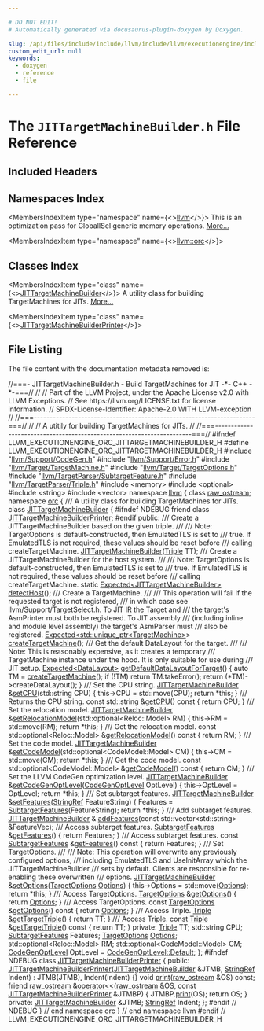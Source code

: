 ```yaml
---

# DO NOT EDIT!
# Automatically generated via docusaurus-plugin-doxygen by Doxygen.

slug: /api/files/include/include/llvm/include/llvm/executionengine/include/llvm/executionengine/orc/jittargetmachinebuilder-h
custom_edit_url: null
keywords:
  - doxygen
  - reference
  - file

---
```





# The `JITTargetMachineBuilder.h` File Reference

<DoxygenPage pluginConfig={pluginConfig}>



## Included Headers

<IncludesList>
<IncludesListItem
  filePath="llvm/Support/CodeGen.h"
  permalink="/docs/api/files/include/include/llvm/include/llvm/support/codegen-h"
  isLocal="true" />
<IncludesListItem
  filePath="llvm/Support/Error.h"
  permalink="/docs/api/files/include/include/llvm/include/llvm/support/error-h"
  isLocal="true" />
<IncludesListItem
  filePath="llvm/Target/TargetMachine.h"
  permalink="/docs/api/files/include/include/llvm/include/llvm/target/targetmachine-h"
  isLocal="true" />
<IncludesListItem
  filePath="llvm/Target/TargetOptions.h"
  permalink="/docs/api/files/include/include/llvm/include/llvm/target/targetoptions-h"
  isLocal="true" />
<IncludesListItem
  filePath="llvm/TargetParser/SubtargetFeature.h"
  permalink="/docs/api/files/include/include/llvm/include/llvm/targetparser/subtargetfeature-h"
  isLocal="true" />
<IncludesListItem
  filePath="llvm/TargetParser/Triple.h"
  permalink="/docs/api/files/include/include/llvm/include/llvm/targetparser/triple-h"
  isLocal="true" />
<IncludesListItem
  filePath="memory"
  permalink=""
  isLocal="false" />
<IncludesListItem
  filePath="optional"
  permalink=""
  isLocal="false" />
<IncludesListItem
  filePath="string"
  permalink=""
  isLocal="false" />
<IncludesListItem
  filePath="vector"
  permalink=""
  isLocal="false" />
</IncludesList>

## Namespaces Index

<MembersIndex>

<MembersIndexItem
  type="namespace"
  name={<><a href="/docs/api/namespaces/llvm">llvm</a></>}>
This is an optimization pass for GlobalISel generic memory operations. <a href="/docs/api/namespaces/llvm/#details">More...</a>
</MembersIndexItem>

<MembersIndexItem
  type="namespace"
  name={<><a href="/docs/api/namespaces/llvm/orc">llvm::orc</a></>}>
</MembersIndexItem>

</MembersIndex>

## Classes Index

<MembersIndex>

<MembersIndexItem
  type="class"
  name={<><a href="/docs/api/classes/llvm/orc/jittargetmachinebuilder">JITTargetMachineBuilder</a></>}>
A utility class for building TargetMachines for JITs. <a href="/docs/api/classes/llvm/orc/jittargetmachinebuilder/#details">More...</a>
</MembersIndexItem>

<MembersIndexItem
  type="class"
  name={<><a href="/docs/api/classes/llvm/orc/jittargetmachinebuilderprinter">JITTargetMachineBuilderPrinter</a></>}>
</MembersIndexItem>

</MembersIndex>


## File Listing

The file content with the documentation metadata removed is:

<ProgramListing>

<Link id="l00001" /><CodeLine lineNumber="1"><Highlight kind="comment">//===- JITTargetMachineBuilder.h - Build TargetMachines for JIT -&#42;- C++ -&#42;-===//</Highlight><Highlight kind="normal"></Highlight></CodeLine>
<Link id="l00002" /><CodeLine lineNumber="2"><Highlight kind="normal"></Highlight><Highlight kind="comment">//</Highlight><Highlight kind="normal"></Highlight></CodeLine>
<Link id="l00003" /><CodeLine lineNumber="3"><Highlight kind="normal"></Highlight><Highlight kind="comment">// Part of the LLVM Project, under the Apache License v2.0 with LLVM Exceptions.</Highlight><Highlight kind="normal"></Highlight></CodeLine>
<Link id="l00004" /><CodeLine lineNumber="4"><Highlight kind="normal"></Highlight><Highlight kind="comment">// See https://llvm.org/LICENSE.txt for license information.</Highlight><Highlight kind="normal"></Highlight></CodeLine>
<Link id="l00005" /><CodeLine lineNumber="5"><Highlight kind="normal"></Highlight><Highlight kind="comment">// SPDX-License-Identifier: Apache-2.0 WITH LLVM-exception</Highlight><Highlight kind="normal"></Highlight></CodeLine>
<Link id="l00006" /><CodeLine lineNumber="6"><Highlight kind="normal"></Highlight><Highlight kind="comment">//</Highlight><Highlight kind="normal"></Highlight></CodeLine>
<Link id="l00007" /><CodeLine lineNumber="7"><Highlight kind="normal"></Highlight><Highlight kind="comment">//===----------------------------------------------------------------------===//</Highlight><Highlight kind="normal"></Highlight></CodeLine>
<Link id="l00008" /><CodeLine lineNumber="8"><Highlight kind="normal"></Highlight><Highlight kind="comment">//</Highlight><Highlight kind="normal"></Highlight></CodeLine>
<Link id="l00009" /><CodeLine lineNumber="9"><Highlight kind="normal"></Highlight><Highlight kind="comment">// A utitily for building TargetMachines for JITs.</Highlight><Highlight kind="normal"></Highlight></CodeLine>
<Link id="l00010" /><CodeLine lineNumber="10"><Highlight kind="normal"></Highlight><Highlight kind="comment">//</Highlight><Highlight kind="normal"></Highlight></CodeLine>
<Link id="l00011" /><CodeLine lineNumber="11"><Highlight kind="normal"></Highlight><Highlight kind="comment">//===----------------------------------------------------------------------===//</Highlight><Highlight kind="normal"></Highlight></CodeLine>
<Link id="l00012" /><CodeLine lineNumber="12"><Highlight kind="normal"></Highlight></CodeLine>
<Link id="l00013" /><CodeLine lineNumber="13"><Highlight kind="normal"></Highlight><Highlight kind="preprocessor">#ifndef LLVM&#95;EXECUTIONENGINE&#95;ORC&#95;JITTARGETMACHINEBUILDER&#95;H</Highlight><Highlight kind="normal"></Highlight></CodeLine>
<Link id="l00014" /><CodeLine lineNumber="14"><Highlight kind="normal"></Highlight><Highlight kind="preprocessor">#define LLVM&#95;EXECUTIONENGINE&#95;ORC&#95;JITTARGETMACHINEBUILDER&#95;H</Highlight><Highlight kind="normal"></Highlight></CodeLine>
<Link id="l00015" /><CodeLine lineNumber="15"><Highlight kind="normal"></Highlight></CodeLine>
<Link id="l00016" /><CodeLine lineNumber="16"><Highlight kind="normal"></Highlight><Highlight kind="preprocessor">#include &quot;<a href="/docs/api/files/include/include/llvm/include/llvm/support/codegen-h">llvm/Support/CodeGen.h</a>&quot;</Highlight><Highlight kind="normal"></Highlight></CodeLine>
<Link id="l00017" /><CodeLine lineNumber="17"><Highlight kind="normal"></Highlight><Highlight kind="preprocessor">#include &quot;<a href="/docs/api/files/include/include/llvm/include/llvm/support/error-h">llvm/Support/Error.h</a>&quot;</Highlight><Highlight kind="normal"></Highlight></CodeLine>
<Link id="l00018" /><CodeLine lineNumber="18"><Highlight kind="normal"></Highlight><Highlight kind="preprocessor">#include &quot;<a href="/docs/api/files/include/include/llvm/include/llvm/target/targetmachine-h">llvm/Target/TargetMachine.h</a>&quot;</Highlight><Highlight kind="normal"></Highlight></CodeLine>
<Link id="l00019" /><CodeLine lineNumber="19"><Highlight kind="normal"></Highlight><Highlight kind="preprocessor">#include &quot;<a href="/docs/api/files/include/include/llvm/include/llvm/target/targetoptions-h">llvm/Target/TargetOptions.h</a>&quot;</Highlight><Highlight kind="normal"></Highlight></CodeLine>
<Link id="l00020" /><CodeLine lineNumber="20"><Highlight kind="normal"></Highlight><Highlight kind="preprocessor">#include &quot;<a href="/docs/api/files/include/include/llvm/include/llvm/targetparser/subtargetfeature-h">llvm/TargetParser/SubtargetFeature.h</a>&quot;</Highlight><Highlight kind="normal"></Highlight></CodeLine>
<Link id="l00021" /><CodeLine lineNumber="21"><Highlight kind="normal"></Highlight><Highlight kind="preprocessor">#include &quot;<a href="/docs/api/files/include/include/llvm/include/llvm/targetparser/triple-h">llvm/TargetParser/Triple.h</a>&quot;</Highlight><Highlight kind="normal"></Highlight></CodeLine>
<Link id="l00022" /><CodeLine lineNumber="22"><Highlight kind="normal"></Highlight><Highlight kind="preprocessor">#include &lt;memory&gt;</Highlight><Highlight kind="normal"></Highlight></CodeLine>
<Link id="l00023" /><CodeLine lineNumber="23"><Highlight kind="normal"></Highlight><Highlight kind="preprocessor">#include &lt;optional&gt;</Highlight><Highlight kind="normal"></Highlight></CodeLine>
<Link id="l00024" /><CodeLine lineNumber="24"><Highlight kind="normal"></Highlight><Highlight kind="preprocessor">#include &lt;string&gt;</Highlight><Highlight kind="normal"></Highlight></CodeLine>
<Link id="l00025" /><CodeLine lineNumber="25"><Highlight kind="normal"></Highlight><Highlight kind="preprocessor">#include &lt;vector&gt;</Highlight><Highlight kind="normal"></Highlight></CodeLine>
<Link id="l00026" /><CodeLine lineNumber="26"><Highlight kind="normal"></Highlight></CodeLine>
<Link id="l00027" /><CodeLine lineNumber="27"><Highlight kind="normal"></Highlight><Highlight kind="keyword">namespace </Highlight><Highlight kind="normal"><a href="/docs/api/namespaces/llvm">llvm</a> &#123;</Highlight></CodeLine>
<Link id="l00028" /><CodeLine lineNumber="28"><Highlight kind="normal"></Highlight></CodeLine>
<Link id="l00029" /><CodeLine lineNumber="29"><Highlight kind="normal"></Highlight><Highlight kind="keyword">class </Highlight><Highlight kind="normal"><a href="/docs/api/classes/llvm/raw-ostream">raw&#95;ostream</a>;</Highlight></CodeLine>
<Link id="l00030" /><CodeLine lineNumber="30"><Highlight kind="normal"></Highlight></CodeLine>
<Link id="l00031" /><CodeLine lineNumber="31"><Highlight kind="normal"></Highlight><Highlight kind="keyword">namespace </Highlight><Highlight kind="normal"><a href="/docs/api/namespaces/llvm/orc">orc</a> &#123;</Highlight></CodeLine>
<Link id="l00032" /><CodeLine lineNumber="32"><Highlight kind="normal"></Highlight><Highlight kind="comment"></Highlight></CodeLine>
<Link id="l00033" /><CodeLine lineNumber="33"><Highlight kind="comment">/// A utility class for building TargetMachines for JITs.</Highlight><Highlight kind="normal"></Highlight></CodeLine>
<Link id="l00034" /><CodeLine lineNumber="34" lineLink="/docs/api/classes/llvm/orc/jittargetmachinebuilder"><Highlight kind="normal"></Highlight><Highlight kind="keyword">class </Highlight><Highlight kind="normal"><a href="/docs/api/classes/llvm/orc/jittargetmachinebuilder/#ad180fd040a0603fdebcc1b4cb8b002da">JITTargetMachineBuilder</a> &#123;</Highlight></CodeLine>
<Link id="l00035" /><CodeLine lineNumber="35"><Highlight kind="normal"></Highlight><Highlight kind="preprocessor">#ifndef NDEBUG</Highlight><Highlight kind="normal"></Highlight></CodeLine>
<Link id="l00036" /><CodeLine lineNumber="36" lineLink="/docs/api/classes/llvm/orc/jittargetmachinebuilder/#a28b06e61d728e42d09ee8d829fe88a18"><Highlight kind="normal">  </Highlight><Highlight kind="keyword">friend</Highlight><Highlight kind="normal"> </Highlight><Highlight kind="keyword">class </Highlight><Highlight kind="normal"><a href="/docs/api/classes/llvm/orc/jittargetmachinebuilder/#a28b06e61d728e42d09ee8d829fe88a18">JITTargetMachineBuilderPrinter</a>;</Highlight></CodeLine>
<Link id="l00037" /><CodeLine lineNumber="37"><Highlight kind="normal"></Highlight><Highlight kind="preprocessor">#endif</Highlight><Highlight kind="normal"></Highlight></CodeLine>
<Link id="l00038" /><CodeLine lineNumber="38"><Highlight kind="normal"></Highlight><Highlight kind="keyword">public</Highlight><Highlight kind="normal">:</Highlight><Highlight kind="comment"></Highlight></CodeLine>
<Link id="l00039" /><CodeLine lineNumber="39"><Highlight kind="comment">  /// Create a JITTargetMachineBuilder based on the given triple.</Highlight></CodeLine>
<Link id="l00040" /><CodeLine lineNumber="40"><Highlight kind="comment">  ///</Highlight></CodeLine>
<Link id="l00041" /><CodeLine lineNumber="41"><Highlight kind="comment">  /// Note: TargetOptions is default-constructed, then EmulatedTLS is set to</Highlight></CodeLine>
<Link id="l00042" /><CodeLine lineNumber="42"><Highlight kind="comment">  /// true. If EmulatedTLS is not required, these values should be reset before</Highlight></CodeLine>
<Link id="l00043" /><CodeLine lineNumber="43"><Highlight kind="comment">  /// calling createTargetMachine.</Highlight><Highlight kind="normal"></Highlight></CodeLine>
<Link id="l00044" /><CodeLine lineNumber="44"><Highlight kind="normal">  <a href="/docs/api/classes/llvm/orc/jittargetmachinebuilder/#ad180fd040a0603fdebcc1b4cb8b002da">JITTargetMachineBuilder</a>(<a href="/docs/api/classes/llvm/triple">Triple</a> TT);</Highlight></CodeLine>
<Link id="l00045" /><CodeLine lineNumber="45"><Highlight kind="normal"></Highlight><Highlight kind="comment"></Highlight></CodeLine>
<Link id="l00046" /><CodeLine lineNumber="46"><Highlight kind="comment">  /// Create a JITTargetMachineBuilder for the host system.</Highlight></CodeLine>
<Link id="l00047" /><CodeLine lineNumber="47"><Highlight kind="comment">  ///</Highlight></CodeLine>
<Link id="l00048" /><CodeLine lineNumber="48"><Highlight kind="comment">  /// Note: TargetOptions is default-constructed, then EmulatedTLS is set to</Highlight></CodeLine>
<Link id="l00049" /><CodeLine lineNumber="49"><Highlight kind="comment">  /// true. If EmulatedTLS is not required, these values should be reset before</Highlight></CodeLine>
<Link id="l00050" /><CodeLine lineNumber="50"><Highlight kind="comment">  /// calling createTargetMachine.</Highlight><Highlight kind="normal"></Highlight></CodeLine>
<Link id="l00051" /><CodeLine lineNumber="51"><Highlight kind="normal">  </Highlight><Highlight kind="keyword">static</Highlight><Highlight kind="normal"> <a href="/docs/api/classes/llvm/expected">Expected&lt;JITTargetMachineBuilder&gt;</a> <a href="/docs/api/classes/llvm/orc/jittargetmachinebuilder/#aa67d14db111b10a6a09cb70fa5f4e084">detectHost</a>();</Highlight></CodeLine>
<Link id="l00052" /><CodeLine lineNumber="52"><Highlight kind="normal"></Highlight><Highlight kind="comment"></Highlight></CodeLine>
<Link id="l00053" /><CodeLine lineNumber="53"><Highlight kind="comment">  /// Create a TargetMachine.</Highlight></CodeLine>
<Link id="l00054" /><CodeLine lineNumber="54"><Highlight kind="comment">  ///</Highlight></CodeLine>
<Link id="l00055" /><CodeLine lineNumber="55"><Highlight kind="comment">  /// This operation will fail if the requested target is not registered,</Highlight></CodeLine>
<Link id="l00056" /><CodeLine lineNumber="56"><Highlight kind="comment">  /// in which case see llvm/Support/TargetSelect.h. To JIT IR the Target and</Highlight></CodeLine>
<Link id="l00057" /><CodeLine lineNumber="57"><Highlight kind="comment">  /// the target&#39;s AsmPrinter must both be registered. To JIT assembly</Highlight></CodeLine>
<Link id="l00058" /><CodeLine lineNumber="58"><Highlight kind="comment">  /// (including inline and module level assembly) the target&#39;s AsmParser must</Highlight></CodeLine>
<Link id="l00059" /><CodeLine lineNumber="59"><Highlight kind="comment">  /// also be registered.</Highlight><Highlight kind="normal"></Highlight></CodeLine>
<Link id="l00060" /><CodeLine lineNumber="60"><Highlight kind="normal">  <a href="/docs/api/classes/llvm/expected">Expected&lt;std::unique&#95;ptr&lt;TargetMachine&gt;</a>&gt; <a href="/docs/api/classes/llvm/orc/jittargetmachinebuilder/#ad851482024748222bc5538345ec2bd12">createTargetMachine</a>();</Highlight></CodeLine>
<Link id="l00061" /><CodeLine lineNumber="61"><Highlight kind="normal"></Highlight><Highlight kind="comment"></Highlight></CodeLine>
<Link id="l00062" /><CodeLine lineNumber="62"><Highlight kind="comment">  /// Get the default DataLayout for the target.</Highlight></CodeLine>
<Link id="l00063" /><CodeLine lineNumber="63"><Highlight kind="comment">  ///</Highlight></CodeLine>
<Link id="l00064" /><CodeLine lineNumber="64"><Highlight kind="comment">  /// Note: This is reasonably expensive, as it creates a temporary</Highlight></CodeLine>
<Link id="l00065" /><CodeLine lineNumber="65"><Highlight kind="comment">  /// TargetMachine instance under the hood. It is only suitable for use during</Highlight></CodeLine>
<Link id="l00066" /><CodeLine lineNumber="66"><Highlight kind="comment">  /// JIT setup.</Highlight><Highlight kind="normal"></Highlight></CodeLine>
<Link id="l00067" /><CodeLine lineNumber="67" lineLink="/docs/api/classes/llvm/orc/jittargetmachinebuilder/#aae1a8efd4b4afe6411908938a204fa0b"><Highlight kind="normal">  <a href="/docs/api/classes/llvm/expected">Expected&lt;DataLayout&gt;</a> <a href="/docs/api/classes/llvm/orc/jittargetmachinebuilder/#aae1a8efd4b4afe6411908938a204fa0b">getDefaultDataLayoutForTarget</a>() &#123;</Highlight></CodeLine>
<Link id="l00068" /><CodeLine lineNumber="68"><Highlight kind="normal">    </Highlight><Highlight kind="keyword">auto</Highlight><Highlight kind="normal"> TM = <a href="/docs/api/classes/llvm/orc/jittargetmachinebuilder/#ad851482024748222bc5538345ec2bd12">createTargetMachine</a>();</Highlight></CodeLine>
<Link id="l00069" /><CodeLine lineNumber="69"><Highlight kind="normal">    </Highlight><Highlight kind="keywordflow">if</Highlight><Highlight kind="normal"> (!TM)</Highlight></CodeLine>
<Link id="l00070" /><CodeLine lineNumber="70"><Highlight kind="normal">      </Highlight><Highlight kind="keywordflow">return</Highlight><Highlight kind="normal"> TM.takeError();</Highlight></CodeLine>
<Link id="l00071" /><CodeLine lineNumber="71"><Highlight kind="normal">    </Highlight><Highlight kind="keywordflow">return</Highlight><Highlight kind="normal"> (&#42;TM)-&gt;createDataLayout();</Highlight></CodeLine>
<Link id="l00072" /><CodeLine lineNumber="72"><Highlight kind="normal">  &#125;</Highlight></CodeLine>
<Link id="l00073" /><CodeLine lineNumber="73"><Highlight kind="normal"></Highlight><Highlight kind="comment"></Highlight></CodeLine>
<Link id="l00074" /><CodeLine lineNumber="74"><Highlight kind="comment">  /// Set the CPU string.</Highlight><Highlight kind="normal"></Highlight></CodeLine>
<Link id="l00075" /><CodeLine lineNumber="75" lineLink="/docs/api/classes/llvm/orc/jittargetmachinebuilder/#aec5fa6165b874d31e84a16e4759147d3"><Highlight kind="normal">  <a href="/docs/api/classes/llvm/orc/jittargetmachinebuilder/#ad180fd040a0603fdebcc1b4cb8b002da">JITTargetMachineBuilder</a> &amp;<a href="/docs/api/classes/llvm/orc/jittargetmachinebuilder/#aec5fa6165b874d31e84a16e4759147d3">setCPU</a>(std::string CPU) &#123;</Highlight></CodeLine>
<Link id="l00076" /><CodeLine lineNumber="76"><Highlight kind="normal">    this-&gt;CPU = std::move(CPU);</Highlight></CodeLine>
<Link id="l00077" /><CodeLine lineNumber="77"><Highlight kind="normal">    </Highlight><Highlight kind="keywordflow">return</Highlight><Highlight kind="normal"> &#42;</Highlight><Highlight kind="keyword">this</Highlight><Highlight kind="normal">;</Highlight></CodeLine>
<Link id="l00078" /><CodeLine lineNumber="78"><Highlight kind="normal">  &#125;</Highlight></CodeLine>
<Link id="l00079" /><CodeLine lineNumber="79"><Highlight kind="normal"></Highlight><Highlight kind="comment"></Highlight></CodeLine>
<Link id="l00080" /><CodeLine lineNumber="80"><Highlight kind="comment">  /// Returns the CPU string.</Highlight><Highlight kind="normal"></Highlight></CodeLine>
<Link id="l00081" /><CodeLine lineNumber="81" lineLink="/docs/api/classes/llvm/orc/jittargetmachinebuilder/#a1b77888697357ad6e8a9fb7c566d05cb"><Highlight kind="normal">  </Highlight><Highlight kind="keyword">const</Highlight><Highlight kind="normal"> std::string &amp;<a href="/docs/api/classes/llvm/orc/jittargetmachinebuilder/#a1b77888697357ad6e8a9fb7c566d05cb">getCPU</a>()</Highlight><Highlight kind="keyword"> const </Highlight><Highlight kind="normal">&#123; </Highlight><Highlight kind="keywordflow">return</Highlight><Highlight kind="normal"> CPU; &#125;</Highlight></CodeLine>
<Link id="l00082" /><CodeLine lineNumber="82"><Highlight kind="normal"></Highlight><Highlight kind="comment"></Highlight></CodeLine>
<Link id="l00083" /><CodeLine lineNumber="83"><Highlight kind="comment">  /// Set the relocation model.</Highlight><Highlight kind="normal"></Highlight></CodeLine>
<Link id="l00084" /><CodeLine lineNumber="84" lineLink="/docs/api/classes/llvm/orc/jittargetmachinebuilder/#a6d13d5621622a259d38614f47f131d32"><Highlight kind="normal">  <a href="/docs/api/classes/llvm/orc/jittargetmachinebuilder/#ad180fd040a0603fdebcc1b4cb8b002da">JITTargetMachineBuilder</a> &amp;<a href="/docs/api/classes/llvm/orc/jittargetmachinebuilder/#a6d13d5621622a259d38614f47f131d32">setRelocationModel</a>(std::optional&lt;Reloc::Model&gt; RM) &#123;</Highlight></CodeLine>
<Link id="l00085" /><CodeLine lineNumber="85"><Highlight kind="normal">    this-&gt;RM = std::move(RM);</Highlight></CodeLine>
<Link id="l00086" /><CodeLine lineNumber="86"><Highlight kind="normal">    </Highlight><Highlight kind="keywordflow">return</Highlight><Highlight kind="normal"> &#42;</Highlight><Highlight kind="keyword">this</Highlight><Highlight kind="normal">;</Highlight></CodeLine>
<Link id="l00087" /><CodeLine lineNumber="87"><Highlight kind="normal">  &#125;</Highlight></CodeLine>
<Link id="l00088" /><CodeLine lineNumber="88"><Highlight kind="normal"></Highlight><Highlight kind="comment"></Highlight></CodeLine>
<Link id="l00089" /><CodeLine lineNumber="89"><Highlight kind="comment">  /// Get the relocation model.</Highlight><Highlight kind="normal"></Highlight></CodeLine>
<Link id="l00090" /><CodeLine lineNumber="90" lineLink="/docs/api/classes/llvm/orc/jittargetmachinebuilder/#a2dc059c3f5b4f70a725894fb854f56ab"><Highlight kind="normal">  </Highlight><Highlight kind="keyword">const</Highlight><Highlight kind="normal"> std::optional&lt;Reloc::Model&gt; &amp;<a href="/docs/api/classes/llvm/orc/jittargetmachinebuilder/#a2dc059c3f5b4f70a725894fb854f56ab">getRelocationModel</a>()</Highlight><Highlight kind="keyword"> const </Highlight><Highlight kind="normal">&#123; </Highlight><Highlight kind="keywordflow">return</Highlight><Highlight kind="normal"> RM; &#125;</Highlight></CodeLine>
<Link id="l00091" /><CodeLine lineNumber="91"><Highlight kind="normal"></Highlight><Highlight kind="comment"></Highlight></CodeLine>
<Link id="l00092" /><CodeLine lineNumber="92"><Highlight kind="comment">  /// Set the code model.</Highlight><Highlight kind="normal"></Highlight></CodeLine>
<Link id="l00093" /><CodeLine lineNumber="93" lineLink="/docs/api/classes/llvm/orc/jittargetmachinebuilder/#aa73e16640e122a7b86db4219b0e3baa6"><Highlight kind="normal">  <a href="/docs/api/classes/llvm/orc/jittargetmachinebuilder/#ad180fd040a0603fdebcc1b4cb8b002da">JITTargetMachineBuilder</a> &amp;<a href="/docs/api/classes/llvm/orc/jittargetmachinebuilder/#aa73e16640e122a7b86db4219b0e3baa6">setCodeModel</a>(std::optional&lt;CodeModel::Model&gt; CM) &#123;</Highlight></CodeLine>
<Link id="l00094" /><CodeLine lineNumber="94"><Highlight kind="normal">    this-&gt;CM = std::move(CM);</Highlight></CodeLine>
<Link id="l00095" /><CodeLine lineNumber="95"><Highlight kind="normal">    </Highlight><Highlight kind="keywordflow">return</Highlight><Highlight kind="normal"> &#42;</Highlight><Highlight kind="keyword">this</Highlight><Highlight kind="normal">;</Highlight></CodeLine>
<Link id="l00096" /><CodeLine lineNumber="96"><Highlight kind="normal">  &#125;</Highlight></CodeLine>
<Link id="l00097" /><CodeLine lineNumber="97"><Highlight kind="normal"></Highlight><Highlight kind="comment"></Highlight></CodeLine>
<Link id="l00098" /><CodeLine lineNumber="98"><Highlight kind="comment">  /// Get the code model.</Highlight><Highlight kind="normal"></Highlight></CodeLine>
<Link id="l00099" /><CodeLine lineNumber="99" lineLink="/docs/api/classes/llvm/orc/jittargetmachinebuilder/#a35f1081bab7ac10ea393d067bd157c07"><Highlight kind="normal">  </Highlight><Highlight kind="keyword">const</Highlight><Highlight kind="normal"> std::optional&lt;CodeModel::Model&gt; &amp;<a href="/docs/api/classes/llvm/orc/jittargetmachinebuilder/#a35f1081bab7ac10ea393d067bd157c07">getCodeModel</a>()</Highlight><Highlight kind="keyword"> const </Highlight><Highlight kind="normal">&#123; </Highlight><Highlight kind="keywordflow">return</Highlight><Highlight kind="normal"> CM; &#125;</Highlight></CodeLine>
<Link id="l00100" /><CodeLine lineNumber="100"><Highlight kind="normal"></Highlight><Highlight kind="comment"></Highlight></CodeLine>
<Link id="l00101" /><CodeLine lineNumber="101"><Highlight kind="comment">  /// Set the LLVM CodeGen optimization level.</Highlight><Highlight kind="normal"></Highlight></CodeLine>
<Link id="l00102" /><CodeLine lineNumber="102" lineLink="/docs/api/classes/llvm/orc/jittargetmachinebuilder/#a19fdab86b2c89eb0ef9fbbb1544f3d11"><Highlight kind="normal">  <a href="/docs/api/classes/llvm/orc/jittargetmachinebuilder/#ad180fd040a0603fdebcc1b4cb8b002da">JITTargetMachineBuilder</a> &amp;<a href="/docs/api/classes/llvm/orc/jittargetmachinebuilder/#a19fdab86b2c89eb0ef9fbbb1544f3d11">setCodeGenOptLevel</a>(<a href="/docs/api/namespaces/llvm/#a8ec1bf8d7b792ca9fac56f8514db18d2">CodeGenOptLevel</a> OptLevel) &#123;</Highlight></CodeLine>
<Link id="l00103" /><CodeLine lineNumber="103"><Highlight kind="normal">    this-&gt;OptLevel = OptLevel;</Highlight></CodeLine>
<Link id="l00104" /><CodeLine lineNumber="104"><Highlight kind="normal">    </Highlight><Highlight kind="keywordflow">return</Highlight><Highlight kind="normal"> &#42;</Highlight><Highlight kind="keyword">this</Highlight><Highlight kind="normal">;</Highlight></CodeLine>
<Link id="l00105" /><CodeLine lineNumber="105"><Highlight kind="normal">  &#125;</Highlight></CodeLine>
<Link id="l00106" /><CodeLine lineNumber="106"><Highlight kind="normal"></Highlight><Highlight kind="comment"></Highlight></CodeLine>
<Link id="l00107" /><CodeLine lineNumber="107"><Highlight kind="comment">  /// Set subtarget features.</Highlight><Highlight kind="normal"></Highlight></CodeLine>
<Link id="l00108" /><CodeLine lineNumber="108" lineLink="/docs/api/classes/llvm/orc/jittargetmachinebuilder/#ab0ec04e468a114be176c024b5f627cc3"><Highlight kind="normal">  <a href="/docs/api/classes/llvm/orc/jittargetmachinebuilder/#ad180fd040a0603fdebcc1b4cb8b002da">JITTargetMachineBuilder</a> &amp;<a href="/docs/api/classes/llvm/orc/jittargetmachinebuilder/#ab0ec04e468a114be176c024b5f627cc3">setFeatures</a>(<a href="/docs/api/classes/llvm/stringref">StringRef</a> FeatureString) &#123;</Highlight></CodeLine>
<Link id="l00109" /><CodeLine lineNumber="109"><Highlight kind="normal">    Features = <a href="/docs/api/classes/llvm/subtargetfeatures">SubtargetFeatures</a>(FeatureString);</Highlight></CodeLine>
<Link id="l00110" /><CodeLine lineNumber="110"><Highlight kind="normal">    </Highlight><Highlight kind="keywordflow">return</Highlight><Highlight kind="normal"> &#42;</Highlight><Highlight kind="keyword">this</Highlight><Highlight kind="normal">;</Highlight></CodeLine>
<Link id="l00111" /><CodeLine lineNumber="111"><Highlight kind="normal">  &#125;</Highlight></CodeLine>
<Link id="l00112" /><CodeLine lineNumber="112"><Highlight kind="normal"></Highlight><Highlight kind="comment"></Highlight></CodeLine>
<Link id="l00113" /><CodeLine lineNumber="113"><Highlight kind="comment">  /// Add subtarget features.</Highlight><Highlight kind="normal"></Highlight></CodeLine>
<Link id="l00114" /><CodeLine lineNumber="114"><Highlight kind="normal">  <a href="/docs/api/classes/llvm/orc/jittargetmachinebuilder">JITTargetMachineBuilder</a> &amp;</Highlight></CodeLine>
<Link id="l00115" /><CodeLine lineNumber="115"><Highlight kind="normal">  <a href="/docs/api/classes/llvm/orc/jittargetmachinebuilder/#a542f642c8bb4285e3297fce9c9ff8a8b">addFeatures</a>(</Highlight><Highlight kind="keyword">const</Highlight><Highlight kind="normal"> std::vector&lt;std::string&gt; &amp;FeatureVec);</Highlight></CodeLine>
<Link id="l00116" /><CodeLine lineNumber="116"><Highlight kind="normal"></Highlight><Highlight kind="comment"></Highlight></CodeLine>
<Link id="l00117" /><CodeLine lineNumber="117"><Highlight kind="comment">  /// Access subtarget features.</Highlight><Highlight kind="normal"></Highlight></CodeLine>
<Link id="l00118" /><CodeLine lineNumber="118" lineLink="/docs/api/classes/llvm/orc/jittargetmachinebuilder/#a55092d36ab6356bbcae306bd67e22c53"><Highlight kind="normal">  <a href="/docs/api/classes/llvm/subtargetfeatures">SubtargetFeatures</a> &amp;<a href="/docs/api/classes/llvm/orc/jittargetmachinebuilder/#a55092d36ab6356bbcae306bd67e22c53">getFeatures</a>() &#123; </Highlight><Highlight kind="keywordflow">return</Highlight><Highlight kind="normal"> Features; &#125;</Highlight></CodeLine>
<Link id="l00119" /><CodeLine lineNumber="119"><Highlight kind="normal"></Highlight><Highlight kind="comment"></Highlight></CodeLine>
<Link id="l00120" /><CodeLine lineNumber="120"><Highlight kind="comment">  /// Access subtarget features.</Highlight><Highlight kind="normal"></Highlight></CodeLine>
<Link id="l00121" /><CodeLine lineNumber="121" lineLink="/docs/api/classes/llvm/orc/jittargetmachinebuilder/#ab6d62b1db951b062cc5d11184bbadbc3"><Highlight kind="normal">  </Highlight><Highlight kind="keyword">const</Highlight><Highlight kind="normal"> <a href="/docs/api/classes/llvm/subtargetfeatures">SubtargetFeatures</a> &amp;<a href="/docs/api/classes/llvm/orc/jittargetmachinebuilder/#ab6d62b1db951b062cc5d11184bbadbc3">getFeatures</a>()</Highlight><Highlight kind="keyword"> const </Highlight><Highlight kind="normal">&#123; </Highlight><Highlight kind="keywordflow">return</Highlight><Highlight kind="normal"> Features; &#125;</Highlight></CodeLine>
<Link id="l00122" /><CodeLine lineNumber="122"><Highlight kind="normal"></Highlight><Highlight kind="comment"></Highlight></CodeLine>
<Link id="l00123" /><CodeLine lineNumber="123"><Highlight kind="comment">  /// Set TargetOptions.</Highlight></CodeLine>
<Link id="l00124" /><CodeLine lineNumber="124"><Highlight kind="comment">  ///</Highlight></CodeLine>
<Link id="l00125" /><CodeLine lineNumber="125"><Highlight kind="comment">  /// Note: This operation will overwrite any previously configured options,</Highlight></CodeLine>
<Link id="l00126" /><CodeLine lineNumber="126"><Highlight kind="comment">  /// including EmulatedTLS and UseInitArray which the JITTargetMachineBuilder</Highlight></CodeLine>
<Link id="l00127" /><CodeLine lineNumber="127"><Highlight kind="comment">  /// sets by default. Clients are responsible for re-enabling these overwritten</Highlight></CodeLine>
<Link id="l00128" /><CodeLine lineNumber="128"><Highlight kind="comment">  /// options.</Highlight><Highlight kind="normal"></Highlight></CodeLine>
<Link id="l00129" /><CodeLine lineNumber="129" lineLink="/docs/api/classes/llvm/orc/jittargetmachinebuilder/#a6a49f02d0a565e36e9814dabec0a500d"><Highlight kind="normal">  <a href="/docs/api/classes/llvm/orc/jittargetmachinebuilder/#ad180fd040a0603fdebcc1b4cb8b002da">JITTargetMachineBuilder</a> &amp;<a href="/docs/api/classes/llvm/orc/jittargetmachinebuilder/#a6a49f02d0a565e36e9814dabec0a500d">setOptions</a>(<a href="/docs/api/classes/llvm/targetoptions">TargetOptions</a> <a href="/docs/api/files/lib/lib/debuginfo/lib/debuginfo/logicalview/lib/debuginfo/logicalview/core/lvoptions-cpp/#ab4088b7a11f3cbc38ac16a6e9c72494e">Options</a>) &#123;</Highlight></CodeLine>
<Link id="l00130" /><CodeLine lineNumber="130"><Highlight kind="normal">    this-&gt;Options = std::move(<a href="/docs/api/files/lib/lib/debuginfo/lib/debuginfo/logicalview/lib/debuginfo/logicalview/core/lvoptions-cpp/#ab4088b7a11f3cbc38ac16a6e9c72494e">Options</a>);</Highlight></CodeLine>
<Link id="l00131" /><CodeLine lineNumber="131"><Highlight kind="normal">    </Highlight><Highlight kind="keywordflow">return</Highlight><Highlight kind="normal"> &#42;</Highlight><Highlight kind="keyword">this</Highlight><Highlight kind="normal">;</Highlight></CodeLine>
<Link id="l00132" /><CodeLine lineNumber="132"><Highlight kind="normal">  &#125;</Highlight></CodeLine>
<Link id="l00133" /><CodeLine lineNumber="133"><Highlight kind="normal"></Highlight><Highlight kind="comment"></Highlight></CodeLine>
<Link id="l00134" /><CodeLine lineNumber="134"><Highlight kind="comment">  /// Access TargetOptions.</Highlight><Highlight kind="normal"></Highlight></CodeLine>
<Link id="l00135" /><CodeLine lineNumber="135" lineLink="/docs/api/classes/llvm/orc/jittargetmachinebuilder/#a338e5ffffcf6d17ea963d9236ce5dfd5"><Highlight kind="normal">  <a href="/docs/api/classes/llvm/targetoptions">TargetOptions</a> &amp;<a href="/docs/api/classes/llvm/orc/jittargetmachinebuilder/#a338e5ffffcf6d17ea963d9236ce5dfd5">getOptions</a>() &#123; </Highlight><Highlight kind="keywordflow">return</Highlight><Highlight kind="normal"> <a href="/docs/api/files/lib/lib/debuginfo/lib/debuginfo/logicalview/lib/debuginfo/logicalview/core/lvoptions-cpp/#ab4088b7a11f3cbc38ac16a6e9c72494e">Options</a>; &#125;</Highlight></CodeLine>
<Link id="l00136" /><CodeLine lineNumber="136"><Highlight kind="normal"></Highlight><Highlight kind="comment"></Highlight></CodeLine>
<Link id="l00137" /><CodeLine lineNumber="137"><Highlight kind="comment">  /// Access TargetOptions.</Highlight><Highlight kind="normal"></Highlight></CodeLine>
<Link id="l00138" /><CodeLine lineNumber="138" lineLink="/docs/api/classes/llvm/orc/jittargetmachinebuilder/#aa49ae15f4f8bfbfadcead4456ffac69d"><Highlight kind="normal">  </Highlight><Highlight kind="keyword">const</Highlight><Highlight kind="normal"> <a href="/docs/api/classes/llvm/targetoptions">TargetOptions</a> &amp;<a href="/docs/api/classes/llvm/orc/jittargetmachinebuilder/#aa49ae15f4f8bfbfadcead4456ffac69d">getOptions</a>()</Highlight><Highlight kind="keyword"> const </Highlight><Highlight kind="normal">&#123; </Highlight><Highlight kind="keywordflow">return</Highlight><Highlight kind="normal"> <a href="/docs/api/files/lib/lib/debuginfo/lib/debuginfo/logicalview/lib/debuginfo/logicalview/core/lvoptions-cpp/#ab4088b7a11f3cbc38ac16a6e9c72494e">Options</a>; &#125;</Highlight></CodeLine>
<Link id="l00139" /><CodeLine lineNumber="139"><Highlight kind="normal"></Highlight><Highlight kind="comment"></Highlight></CodeLine>
<Link id="l00140" /><CodeLine lineNumber="140"><Highlight kind="comment">  /// Access Triple.</Highlight><Highlight kind="normal"></Highlight></CodeLine>
<Link id="l00141" /><CodeLine lineNumber="141" lineLink="/docs/api/classes/llvm/orc/jittargetmachinebuilder/#a68541e5fec498fa3931da9a1173fd1d1"><Highlight kind="normal">  <a href="/docs/api/classes/llvm/triple">Triple</a> &amp;<a href="/docs/api/classes/llvm/orc/jittargetmachinebuilder/#a68541e5fec498fa3931da9a1173fd1d1">getTargetTriple</a>() &#123; </Highlight><Highlight kind="keywordflow">return</Highlight><Highlight kind="normal"> TT; &#125;</Highlight></CodeLine>
<Link id="l00142" /><CodeLine lineNumber="142"><Highlight kind="normal"></Highlight><Highlight kind="comment"></Highlight></CodeLine>
<Link id="l00143" /><CodeLine lineNumber="143"><Highlight kind="comment">  /// Access Triple.</Highlight><Highlight kind="normal"></Highlight></CodeLine>
<Link id="l00144" /><CodeLine lineNumber="144" lineLink="/docs/api/classes/llvm/orc/jittargetmachinebuilder/#a6c740de0b933961ed1a9f157fb9e3c6c"><Highlight kind="normal">  </Highlight><Highlight kind="keyword">const</Highlight><Highlight kind="normal"> <a href="/docs/api/classes/llvm/triple">Triple</a> &amp;<a href="/docs/api/classes/llvm/orc/jittargetmachinebuilder/#a6c740de0b933961ed1a9f157fb9e3c6c">getTargetTriple</a>()</Highlight><Highlight kind="keyword"> const </Highlight><Highlight kind="normal">&#123; </Highlight><Highlight kind="keywordflow">return</Highlight><Highlight kind="normal"> TT; &#125;</Highlight></CodeLine>
<Link id="l00145" /><CodeLine lineNumber="145"><Highlight kind="normal"></Highlight></CodeLine>
<Link id="l00146" /><CodeLine lineNumber="146"><Highlight kind="normal"></Highlight><Highlight kind="keyword">private</Highlight><Highlight kind="normal">:</Highlight></CodeLine>
<Link id="l00147" /><CodeLine lineNumber="147"><Highlight kind="normal">  <a href="/docs/api/classes/llvm/triple">Triple</a> TT;</Highlight></CodeLine>
<Link id="l00148" /><CodeLine lineNumber="148"><Highlight kind="normal">  std::string CPU;</Highlight></CodeLine>
<Link id="l00149" /><CodeLine lineNumber="149"><Highlight kind="normal">  <a href="/docs/api/classes/llvm/subtargetfeatures">SubtargetFeatures</a> Features;</Highlight></CodeLine>
<Link id="l00150" /><CodeLine lineNumber="150"><Highlight kind="normal">  <a href="/docs/api/classes/llvm/targetoptions">TargetOptions</a> <a href="/docs/api/files/lib/lib/debuginfo/lib/debuginfo/logicalview/lib/debuginfo/logicalview/core/lvoptions-cpp/#ab4088b7a11f3cbc38ac16a6e9c72494e">Options</a>;</Highlight></CodeLine>
<Link id="l00151" /><CodeLine lineNumber="151"><Highlight kind="normal">  std::optional&lt;Reloc::Model&gt; RM;</Highlight></CodeLine>
<Link id="l00152" /><CodeLine lineNumber="152"><Highlight kind="normal">  std::optional&lt;CodeModel::Model&gt; CM;</Highlight></CodeLine>
<Link id="l00153" /><CodeLine lineNumber="153"><Highlight kind="normal">  <a href="/docs/api/namespaces/llvm/#a8ec1bf8d7b792ca9fac56f8514db18d2">CodeGenOptLevel</a> OptLevel = <a href="/docs/api/namespaces/llvm/#a8ec1bf8d7b792ca9fac56f8514db18d2a7a1920d61156abc05a60135aefe8bc67">CodeGenOptLevel::Default</a>;</Highlight></CodeLine>
<Link id="l00154" /><CodeLine lineNumber="154"><Highlight kind="normal">&#125;;</Highlight></CodeLine>
<Link id="l00155" /><CodeLine lineNumber="155"><Highlight kind="normal"></Highlight></CodeLine>
<Link id="l00156" /><CodeLine lineNumber="156"><Highlight kind="normal"></Highlight><Highlight kind="preprocessor">#ifndef NDEBUG</Highlight><Highlight kind="normal"></Highlight></CodeLine>
<Link id="l00157" /><CodeLine lineNumber="157" lineLink="/docs/api/classes/llvm/orc/jittargetmachinebuilderprinter"><Highlight kind="normal"></Highlight><Highlight kind="keyword">class </Highlight><Highlight kind="normal"><a href="/docs/api/classes/llvm/orc/jittargetmachinebuilderprinter/#a43261eda8db70f0d43db9babae05a9a1">JITTargetMachineBuilderPrinter</a> &#123;</Highlight></CodeLine>
<Link id="l00158" /><CodeLine lineNumber="158"><Highlight kind="normal"></Highlight><Highlight kind="keyword">public</Highlight><Highlight kind="normal">:</Highlight></CodeLine>
<Link id="l00159" /><CodeLine lineNumber="159" lineLink="/docs/api/classes/llvm/orc/jittargetmachinebuilderprinter/#a43261eda8db70f0d43db9babae05a9a1"><Highlight kind="normal">  <a href="/docs/api/classes/llvm/orc/jittargetmachinebuilderprinter/#a43261eda8db70f0d43db9babae05a9a1">JITTargetMachineBuilderPrinter</a>(<a href="/docs/api/classes/llvm/orc/jittargetmachinebuilder">JITTargetMachineBuilder</a> &amp;JTMB,</Highlight></CodeLine>
<Link id="l00160" /><CodeLine lineNumber="160"><Highlight kind="normal">                                 <a href="/docs/api/classes/llvm/stringref">StringRef</a> Indent)</Highlight></CodeLine>
<Link id="l00161" /><CodeLine lineNumber="161"><Highlight kind="normal">      : JTMB(JTMB), Indent(Indent) &#123;&#125;</Highlight></CodeLine>
<Link id="l00162" /><CodeLine lineNumber="162"><Highlight kind="normal">  </Highlight><Highlight kind="keywordtype">void</Highlight><Highlight kind="normal"> <a href="/docs/api/classes/llvm/orc/jittargetmachinebuilderprinter/#a499016047922beb638285c2e69e21ddb">print</a>(<a href="/docs/api/classes/llvm/raw-ostream">raw&#95;ostream</a> &amp;OS) </Highlight><Highlight kind="keyword">const</Highlight><Highlight kind="normal">;</Highlight></CodeLine>
<Link id="l00163" /><CodeLine lineNumber="163"><Highlight kind="normal"></Highlight></CodeLine>
<Link id="l00164" /><CodeLine lineNumber="164" lineLink="/docs/api/classes/llvm/orc/jittargetmachinebuilderprinter/#abec3bb1544068139a3133f21beed5093"><Highlight kind="normal">  </Highlight><Highlight kind="keyword">friend</Highlight><Highlight kind="normal"> <a href="/docs/api/classes/llvm/raw-ostream">raw&#95;ostream</a> &amp;<a href="/docs/api/classes/llvm/orc/jittargetmachinebuilderprinter/#abec3bb1544068139a3133f21beed5093">operator&lt;&lt;</a>(<a href="/docs/api/classes/llvm/raw-ostream">raw&#95;ostream</a> &amp;OS,</Highlight></CodeLine>
<Link id="l00165" /><CodeLine lineNumber="165"><Highlight kind="normal">                                 </Highlight><Highlight kind="keyword">const</Highlight><Highlight kind="normal"> <a href="/docs/api/classes/llvm/orc/jittargetmachinebuilderprinter/#a43261eda8db70f0d43db9babae05a9a1">JITTargetMachineBuilderPrinter</a> &amp;JTMBP) &#123;</Highlight></CodeLine>
<Link id="l00166" /><CodeLine lineNumber="166"><Highlight kind="normal">    JTMBP.<a href="/docs/api/classes/llvm/orc/jittargetmachinebuilderprinter/#a499016047922beb638285c2e69e21ddb">print</a>(OS);</Highlight></CodeLine>
<Link id="l00167" /><CodeLine lineNumber="167"><Highlight kind="normal">    </Highlight><Highlight kind="keywordflow">return</Highlight><Highlight kind="normal"> OS;</Highlight></CodeLine>
<Link id="l00168" /><CodeLine lineNumber="168"><Highlight kind="normal">  &#125;</Highlight></CodeLine>
<Link id="l00169" /><CodeLine lineNumber="169"><Highlight kind="normal"></Highlight></CodeLine>
<Link id="l00170" /><CodeLine lineNumber="170"><Highlight kind="normal"></Highlight><Highlight kind="keyword">private</Highlight><Highlight kind="normal">:</Highlight></CodeLine>
<Link id="l00171" /><CodeLine lineNumber="171"><Highlight kind="normal">  <a href="/docs/api/classes/llvm/orc/jittargetmachinebuilder">JITTargetMachineBuilder</a> &amp;JTMB;</Highlight></CodeLine>
<Link id="l00172" /><CodeLine lineNumber="172"><Highlight kind="normal">  <a href="/docs/api/classes/llvm/stringref">StringRef</a> Indent;</Highlight></CodeLine>
<Link id="l00173" /><CodeLine lineNumber="173"><Highlight kind="normal">&#125;;</Highlight></CodeLine>
<Link id="l00174" /><CodeLine lineNumber="174"><Highlight kind="normal"></Highlight><Highlight kind="preprocessor">#endif </Highlight><Highlight kind="comment">// NDEBUG</Highlight><Highlight kind="normal"></Highlight></CodeLine>
<Link id="l00175" /><CodeLine lineNumber="175"><Highlight kind="normal"></Highlight></CodeLine>
<Link id="l00176" /><CodeLine lineNumber="176"><Highlight kind="normal">&#125; </Highlight><Highlight kind="comment">// end namespace orc</Highlight><Highlight kind="normal"></Highlight></CodeLine>
<Link id="l00177" /><CodeLine lineNumber="177"><Highlight kind="normal">&#125; </Highlight><Highlight kind="comment">// end namespace llvm</Highlight><Highlight kind="normal"></Highlight></CodeLine>
<Link id="l00178" /><CodeLine lineNumber="178"><Highlight kind="normal"></Highlight></CodeLine>
<Link id="l00179" /><CodeLine lineNumber="179"><Highlight kind="normal"></Highlight><Highlight kind="preprocessor">#endif </Highlight><Highlight kind="comment">// LLVM&#95;EXECUTIONENGINE&#95;ORC&#95;JITTARGETMACHINEBUILDER&#95;H</Highlight><Highlight kind="normal"></Highlight></CodeLine>

</ProgramListing>


</DoxygenPage>
